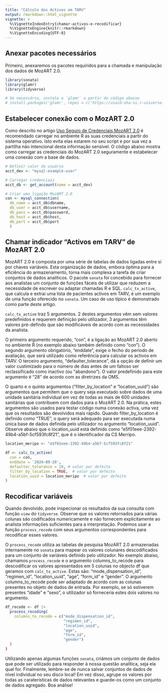 ```yaml
---
title: "Cálculo dos Activos em TARV"
output: rmarkdown::html_vignette
vignette: >
  %\VignetteIndexEntry{chamar-activos-e-recodificar}
  %\VignetteEngine{knitr::rmarkdown}
  %\VignetteEncoding{UTF-8}
---
```

## Anexar pacotes necessários
Primeiro, anexaremos os pacotes requiridos para a chamada e manipulação dos dados de MozART 2.0.

```r
library(sonata)
library(glamr)
library(tidyverse)

# Se necessário, instale o `glamr` a partir do código abaixo
# install.packages('glamr', repos = c('https://usaid-oha-si.r-universe.dev', 'https://cloud.r-project.org'))

```

## Estabelecer conexão com o MozART 2.0
Como descrito no artigo [Uso Seguro de Credenciais MozART 2.0](https://usaid-mozambique.github.io/sonata/articles/definir-credenciais.html) é recomendado carregar no ambiente R as suas credenciais a partir do sistema operativo.  Isto evita elas estarem no seu script e por sua vez a partilha não intencional desta informação sensível. O código abaixo mostra como carregar as credenciais do MozART 2.0 seguramente e estabelecer uma conexão com a base de dados.

```r
# Definir valor do usuário
acct_dev <- "mysql-example-user"

# Carregar credenciais
acct_db <- get_account(name = acct_dev)

# Criar uma ligação MozART 2.0
con <- mysql_connection(
  db_name = acct_db$dbname, 
  db_user = acct_db$username,
  db_pass = acct_db$password, 
  db_host = acct_db$host, 
  db_port = acct_db$port
  )
```
## Chamar indicador "Activos em TARV" de MozART 2.0
MozART 2.0 é composta por uma série de tabelas de dados ligadas entre si por chaves variáveis.  Esta organização de dados, embora óptima para a eficiência do armazenamento, torna mais complexa a tarefa de criar conjuntos de dados analíticos.  O pacote `sonata` foi concebido para fornecer aos analistas um conjunto de funções fáceis de utilizar que reduzem a necessidade de escrever ou adaptar chamadas R e SQL. `calc_tx_active`, que calcula e extrai uma lista de pacientes activos em TARV, é um exemplo de uma função oferecido no `sonata`.  Um caso de uso típico é demonstrado como parte deste artigo. 

`calc_tx_active` traz 5 argumentos. 2 destes argumentos vêm sem valores predefinidos e requerem definição pelo utilizador, 3 argumentos têm valores pré-defindo que são modificáveis de acordo com as necessidades da analista. 

O primeiro argumento requerido, “con”, é a ligação ao MozART 2.0 aberto no ambiente R (no exemplo abaixo também definido como “con”). O segundo argumento obrigatório, “enddate”, exige o fecho do período de avaliação, que será utilizado como referência para calcular os activos em TARV. O terceiro argumento, “defaulter_tolerance”, dá a opção de definir um valor custimizado para o número de dias antes de um faltoso ser reclassificado como inactivo (ou "abandono").  O valor predefinido para este argumento é “28” de acordo com as diretrizes da OMS. 

O quarto e o quinto argumentos (“filter_by_location” e “location_uuid”) são argumentos que permitem que o query seja executado sobre dados de uma unidade sanitária individual em vez de todas as mais de 600 unidades sanitárias que contribuem com dados para o MozART 2.0.  Na prática, estes argumentos são usados para testar código numa conexão activa, uma vez que os resultados são devolvidos mais rápido. Quando filter_by_location é definido como “TRUE”, o query será adequado para ser executada numa única base de dados definida pelo utilizador no argumento “location_uuid”.  Observe abaixo que o location_uuid está definido como “e5f01eee-2392-49b4-a5bf-5cf593fc8f21”, que é o identificador da CS Merripo.  

```r

location_meripo <- "e5f01eee-2392-49b4-a5bf-5cf593fc8f21"

df <- calc_tx_active(
  con = con,
  enddate = '2024-09-20',
  defaulter_tolerance = 28, # valor por defeito
  filter_by_location = TRUE,  # valor por defeito
  location_uuid = location_meripo  # valor por defeito
)
```
## Recodificar variáveis
Quando devolvido, pode inspecionar os resultados da sua consulta com função `view` do `tidyverse`.   Observe que os valores retornados para várias colunas são codificados numericamente e não fornecem explicitamente ao analista informações suficientes para a interpretação.  Podemos usar a função `process_recode` com seus argumentos correspondentes para recodificar esses valores.  

O `process_recode` utiliza as tabelas de pesquisa MozART 2.0 armazenadas internamente no `sonata` para mapear os valores colunares descodificados para um conjunto de variáveis definido pelo utilizador. No exemplo abaixo, chamamos `process_recode` e o argumento columns_to_recode para descodificar os valores apresentados em 5 colunas no objecto df que geramos com `calc_tx_active`.  Estas são: “mode_dispensation_id”, “regimen_id”, “location_uuid”, “age”, “form_id” e “gender”. O argumento columns_to_recode pode ser adaptado de acordo com as colunas presentes no objeto de dados de entrada.  Por exemplo, se só estiverem presentes “idade” e “sexo”, o utilizador só forneceria estes dois valores no argumento.


```r

df_recode <- df |> 
  process_recoding(
    columns_to_recode = c("mode_dispensation_id", 
                          "regimen_id", 
                          "location_uuid", 
                          "age", 
                          "form_id",
                          "gender")
  )
)

```
Utilizando apenas algumas funções `sonata`, criámos um conjunto de dados que pode ser utilizado para responder à nossa questão analítica, seja ela qual for.  Finalmente, lembre-se de nunca salvar conjuntos de dados de nível individual no seu disco local!  Em vez disso, agrupe os valores por todas as caraterísticas de dados relevantes e guarde-os como um conjunto de dados agregado.  Boa análise!
